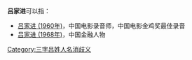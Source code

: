 '''吕家进'''可以指：
* [[吕家进_(1960年)|吕家进 (1960年)]]，中国电影录音师，中国电影金鸡奖最佳录音
* [[吕家进_(1968年)|吕家进 (1968年)]]，中国金融人物

{{disambig}}

[[Category:三字吕姓人名消歧义|Category:三字吕姓人名消歧义]]